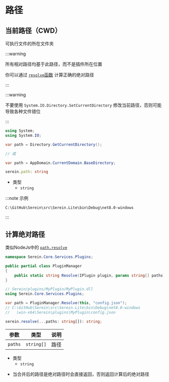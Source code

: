 # 路径

## 当前路径（CWD）

可执行文件的所在文件夹

:::warning

所有相对路径均基于此路径，而不是插件所在位置

你可以通过 [`resolve`函数](#计算绝对路径) 计算正确的绝对路径

:::

<Tabs groupId="lang">

<TabItem value="cs" label="C#" >

:::warning

不要使用 `System.IO.Directory.SetCurrentDirectory` 修改当前路径，否则可能导致各种文件错位

:::

```cs title="示例"
using System;
using System.IO;

var path = Directory.GetCurrentDirectory();

// 或

var path = AppDomain.CurrentDomain.BaseDirectory;
```

</TabItem>

<TabItem value="js" label="JavaScript" >

```ts
serein.path: string
```

- 类型
  - `string`

</TabItem>
</Tabs>

:::note 示例

`C:\GitHub\Serein\src\Serein.Lite\bin\Debug\net8.0-windows`

:::

## 计算绝对路径

类似NodeJs中的 [`path.resolve`](https://nodejs.org/api/path.html#pathresolvepaths)

<Tabs groupId="lang">

<TabItem value="cs" label="C#" >

```cs
namespace Serein.Core.Services.Plugins;

public partial class PluginManager
{
    public static string Resolve(IPlugin plugin, params string[] paths);
}
```

```cs title="示例"
// Serein/plugins/MyPlugin/MyPlugin.dll
using Serein.Core.Services.Plugins;

var path = PluginManager.Resolve(this, "config.json");
// C:\GitHub\Serein\src\Serein.Lite\bin\Debug\net8.0-windows
//   \win-x64\Serein\plugins\MyPlugin\config.json
```

</TabItem>

<TabItem value="js" label="JavaScript" >

```ts
serein.resolve(...paths: string[]): string;
```

| 参数    | 类型       | 说明 |
| ------- | ---------- | ---- |
| `paths` | `string[]` | 路径 |

- 类型
  - `string`

</TabItem>
</Tabs>

- 当合并后的路径是绝对路径时会直接返回，否则返回计算后的绝对路径
